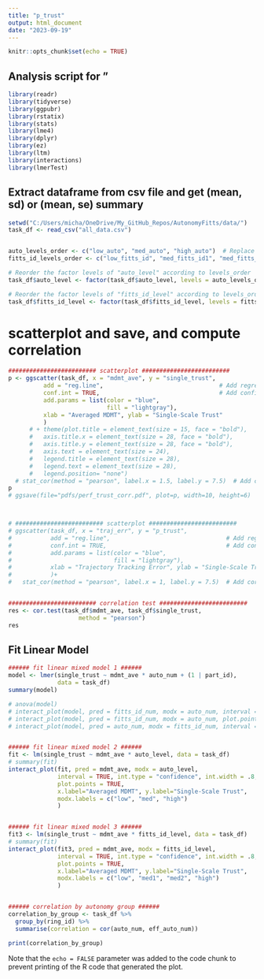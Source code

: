 ```yaml
---
title: "p_trust"
output: html_document
date: "2023-09-19"
---
```


```r
knitr::opts_chunk$set(echo = TRUE)
```

## Analysis script for "

```r
library(readr)
library(tidyverse)
library(ggpubr)
library(rstatix)
library(stats)
library(lme4)
library(dplyr)
library(ez)
library(ltm)
library(interactions)
library(lmerTest)
```


## Extract dataframe from csv file and get (mean, sd) or (mean, se) summary

```r

setwd("C:/Users/micha/OneDrive/My_GitHub_Repos/AutonomyFitts/data/")
task_df <- read_csv("all_data.csv")


auto_levels_order <- c("low_auto", "med_auto", "high_auto")  # Replace these with your actual level names
fitts_id_levels_order <- c("low_fitts_id", "med_fitts_id1", "med_fitts_id2", "high_fitts_id")  # Replace these with your actual level names

# Reorder the factor levels of "auto_level" according to levels_order
task_df$auto_level <- factor(task_df$auto_level, levels = auto_levels_order)

# Reorder the factor levels of "fitts_id_level" according to levels_order
task_df$fitts_id_level <- factor(task_df$fitts_id_level, levels = fitts_id_levels_order)

```

# scatterplot and save, and compute correlation
```r

######################### scatterplot ######################### 
p <- ggscatter(task_df, x = "mdmt_ave", y = "single_trust",
          add = "reg.line",                                 # Add regression line
          conf.int = TRUE,                                  # Add confidence interval
          add.params = list(color = "blue",
                            fill = "lightgray"),
          xlab = "Averaged MDMT", ylab = "Single-Scale Trust"
          ) 
      # + theme(plot.title = element_text(size = 15, face = "bold"),
      #   axis.title.x = element_text(size = 28, face = "bold"),
      #   axis.title.y = element_text(size = 28, face = "bold"),
      #   axis.text = element_text(size = 24),
      #   legend.title = element_text(size = 28),
      #   legend.text = element_text(size = 28),
      #   legend.position= "none")
  # stat_cor(method = "pearson", label.x = 1.5, label.y = 7.5)  # Add correlation coefficient
p
# ggsave(file="pdfs/perf_trust_corr.pdf", plot=p, width=10, height=6)



# ######################### scatterplot ######################### 
# ggscatter(task_df, x = "traj_err", y = "p_trust",
#           add = "reg.line",                                 # Add regression line
#           conf.int = TRUE,                                  # Add confidence interval
#           add.params = list(color = "blue",
#                             fill = "lightgray"),
#           xlab = "Trajectory Tracking Error", ylab = "Single-Scale Trust"
#           )+
#   stat_cor(method = "pearson", label.x = 1, label.y = 7.5)  # Add correlation coefficient


######################### correlation test ######################### 
res <- cor.test(task_df$mdmt_ave, task_df$single_trust, 
                    method = "pearson")
res


```


## Fit Linear Model

```r

###### fit linear mixed model 1 ######
model <- lmer(single_trust ~ mdmt_ave * auto_num + (1 | part_id),
              data = task_df)
summary(model)

# anova(model)
# interact_plot(model, pred = fitts_id_num, modx = auto_num, interval = TRUE, int.width = 0.8)
# interact_plot(model, pred = fitts_id_num, modx = auto_num, plot.points = TRUE, interval = TRUE, int.width = 0.8)
# interact_plot(model, pred = auto_num, modx = fitts_id_num, interval = TRUE, int.width = 0.8)


###### fit linear mixed model 2 ######
fit <- lm(single_trust ~ mdmt_ave * auto_level, data = task_df)
# summary(fit)
interact_plot(fit, pred = mdmt_ave, modx = auto_level, 
              interval = TRUE, int.type = "confidence", int.width = .8,
              plot.points = TRUE,
              x.label="Averaged MDMT", y.label="Single-Scale Trust", 
              modx.labels = c("low", "med", "high")
              )


###### fit linear mixed model 3 ######
fit3 <- lm(single_trust ~ mdmt_ave * fitts_id_level, data = task_df)
# summary(fit)
interact_plot(fit3, pred = mdmt_ave, modx = fitts_id_level, 
              interval = TRUE, int.type = "confidence", int.width = .8,
              plot.points = TRUE,
              x.label="Averaged MDMT", y.label="Single-Scale Trust", 
              modx.labels = c("low", "med1", "med2", "high")
              )


###### correlation by autonomy group ######
correlation_by_group <- task_df %>%
  group_by(ring_id) %>%
  summarise(correlation = cor(auto_num, eff_auto_num))

print(correlation_by_group)


```

Note that the `echo = FALSE` parameter was added to the code chunk to prevent printing of the R code that generated the plot.
